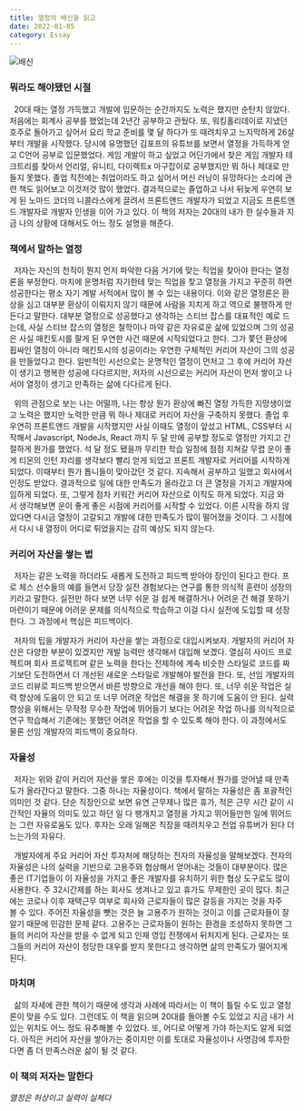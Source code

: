 ```yaml
---
title: 열정의 배신을 읽고
date: 2022-01-05
category: Essay
---
```


![배신](./images/betray.jpeg)

### 뭐라도 해야됐던 시절

&nbsp; 20대 때는 열정 가득했고 개발에 입문하는 순간까지도 노력은 했지만 순탄치 않았다. 처음에는 회계사 공부를 했었는데 2년간 공부하고 관뒀다. 또, 워킹홀리데이로 지냈던 호주로 돌아가고 싶어서 요리 학교 준비를 몇 달 하다가 또 때려치우고 느지막하게 26살부터 개발을 시작했다. 당시에 유명했던 김포프의 유튜브를 보면서 열정을 가득하게 얻고 C언어 공부로 입문했었다. 게임 개발이 하고 싶었고 어딘가에서 찾은 게임 개발자 테크트리를 찾아서 언리얼, 유니티, 다이렉트x 마구잡이로 공부했지만 뭐 하나 제대로 만들지 못했다. 졸업 직전에는 취업이라도 하고 싶어서 머신 러닝이 유망하다는 소리에 관련 책도 읽어보고 이것저것 많이 했었다. 결과적으로는 졸업하고 나서 뒤늦게 우연히 보게 된 노마드 코더의 니콜라스에게 끌려서 프론트앤드 개발자가 되었고 지금도 프론트앤드 개발자로 개발자 인생을 이어 가고 있다. 이 책의 저자는 20대의 내가 한 실수들과 지금 나의 상황에 대해서도 어느 정도 설명을 해준다.

### 책에서 말하는 열정

&nbsp; 저자는 자신의 천직이 뭔지 먼저 파악한 다음 거기에 맞는 직업을 찾아야 한다는 열정론을 부정한다. 마치에 운명처럼 자기한테 맞는 직업을 찾고 열정을 가지고 꾸준히 하면 성공한다는 평소 자기 계발 서적에서 많이 볼 수 있는 내용이다. 이와 같은 열정론은 환상을 심고 대부분 환상이 이뤄지지 않기 때문에 사람을 지치게 하고 역으로 불행하게 만든다고 말한다. 대부분 열정으로 성공했다고 생각하는 스티브 잡스를 대표적인 예로 드는데, 사실 스티브 잡스의 열정은 철학이나 마약 같은 자유로운 삶에 있었으며 그의 성공은 사실 매킨토시를 팔게 된 우연한 사건 때문에 시작되었다고 한다. 그가 쫓던 환상에 휩싸인 열정이 아니라 매킨토시의 성공이라는 우연한 구체적인 커리어 자산이 그의 성공을 만들었다고 한다. 일반적인 시선으로는 운명적인 열정이 먼저고 그 후에 커리어 자산이 생기고 행복한 성공에 다다르지만, 저자의 시선으로는 커리어 자산이 먼저 쌓이고 나서야 열정이 생기고 만족하는 삶에 다다르게 된다.

&nbsp; 위의 관점으로 보는 나는 어떨까, 나는 항상 뭔가 환상에 빠진 열정 가득한 지망생이었고 노력은 했지만 노력한 만큼 뭐 하나 제대로 커리어 자산을 구축하지 못했다. 졸업 후 우연히 프론트앤드 개발을 시작했지만 사실 이때도 열정이 앞섰고 HTML, CSS부터 시작해서 Javascript, NodeJs, React 까지 두 달 만에 공부할 정도로 열정만 가지고 간절하게 뭔가를 했었다. 석 달 정도 됐을까 무리한 학습 일정에 점점 지쳐갈 무렵 운이 좋게 티몬의 인턴 자리를 생각보다 빨리 얻게 되었고 프론트 개발자로 커리어를 시작하게 되었다. 이때부터 뭔가 톱니들이 맞아갔던 것 같다. 지속해서 공부하고 일했고 회사에서 인정도 받았다. 결과적으로 일에 대한 만족도가 올라갔고 더 큰 열정을 가지고 개발자에 임하게 되었다. 또, 그렇게 점차 키워간 커리어 자산으로 이직도 하게 되었다. 지금 와서 생각해보면 운이 좋게 좋은 시점에 커리어를 시작할 수 있었다. 이른 시작을 하지 않았다면 다시금 열정이 고갈되고 개발에 대한 만족도가 많이 떨어졌을 것이다. 그 시점에서 다시 내 열정이 어디로 튀었을지는 감히 예상도 되지 않는다.

### 커리어 자산을 쌓는 법

&nbsp; 저자는 같은 노력을 하더라도 새롭게 도전하고 피드백 받아야 장인이 된다고 한다. 프로 체스 선수들의 예를 들면서 당장 실전 경험보다는 연구를 통한 의식적 훈련이 성장의 키라고 말한다. 실전만 하다 보면 너무 쉬운 걸 쉽게 해결하거나 어려운 건 해결 못하기 마련이기 때문에 어려운 문제를 의식적으로 학습하고 이걸 다시 실전에 도입할 때 성장한다. 그 과정에서 핵심은 피드백이다.

&nbsp; 저자의 팁을 개발자가 커리어 자산을 쌓는 과정으로 대입시켜보자. 개발자의 커리어 자산은 다양한 부분이 있겠지만 개발 능력만 생각해서 대입해 보겠다. 열심히 사이드 프로젝트며 회사 프로젝트며 같은 노력을 한다는 전제하에 계속 비슷한 스타일로 코드를 짜기보단 도전하면서 더 개선된 새로운 스타일로 개발해야 발전을 한다. 또, 선임 개발자의 코드 리뷰로 피드백 받으면서 바른 방향으로 개선을 해야 한다. 또, 너무 쉬운 작업은 실력 향상에 도움이 안 되고 또 너무 어려운 작업은 해결을 못 하기에 도움이 안 된다. 실력 향상을 위해서는 무작정 무수한 작업에 뛰어들기 보다는 어려운 작업 하나를 의식적으로 연구 학습해서 기존에는 못했던 어려운 작업을 할 수 있도록 해야 한다. 이 과정에서도 물론 선임 개발자의 피드백이 중요하다.

### 자율성

&nbsp; 저자는 위와 같이 커리어 자산을 쌓은 후에는 이것을 투자해서 뭔가를 얻어낼 때 만족도가 올라간다고 말한다. 그중 하나는 자율성이다. 책에서 말하는 자율성은 좀 포괄적인 의미인 것 같다. 단순 직장인으로 보면 유연 근무제나 많은 휴가, 적은 근무 시간 같이 시간적인 자율의 의미도 있고 하던 일 다 팽개치고 열정을 가지고 뛰어들만한 일에 뛰어드는 그런 자유로움도 있다. 후자는 오래 일해온 직장을 때려치우고 전업 유튜버가 된다 더 느는가의 자유다.

&nbsp; 개발자에게 주요 커리어 자산 투자처에 해당하는 전자의 자율성을 말해보겠다. 전자의 자율성은 나의 실력을 기반으로 고용주와 협상해서 얻어내는 것들이 대부분이다. 많은 좋은 IT기업들이 이 자율성을 가지고 좋은 개발자를 유치하기 위한 협상 도구로도 많이 사용한다. 주 32시간제를 하는 회사도 생겨나고 있고 휴가도 무제한인 곳이 많다. 최근에는 코로나 이후 재택근무 여부로 회사와 근로자들이 많은 갈등을 가지는 것을 자주 볼 수 있다. 주어진 자율성을 뺏는 것은 늘 고용주가 원하는 것이고 이를 근로자들이 잘 알기 때문에 민감한 문제 같다. 고용주는 근로자들이 원하는 환경을 조성하지 못하면 그들의 커리어 자산을 받을 수 없게 되고 인재 영입 전쟁에서 뒤처지게 된다. 근로자는 또 그들의 커리어 자산이 정당한 대우를 받지 못한다고 생각하면 삶의 만족도가 떨어지게 된다.

### 마치며

&nbsp; 삶의 자세에 관한 책이기 때문에 생각과 사례에 따라서는 이 책이 틀릴 수도 있고 열정론이 맞을 수도 있다. 그런데도 이 책을 읽으며 20대를 돌아볼 수도 있었고 지금 내가 서 있는 위치도 어느 정도 유추해볼 수 있었다. 또, 어디로 어떻게 가야 하는지도 알게 되었다. 아직은 커리어 자산을 쌓아가는 중이지만 이를 토대로 자율성이나 사명감에 투자한다면 좀 더 만족스러운 삶이 될 것 같다.

### 이 책의 저자는 말한다

_열정은 허상이고 실력이 실체다_

